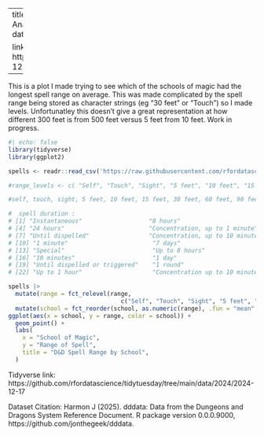 
---
title: "Tidy Tuesday - D&D Spells"
execute:
  echo: false
description: |
  Analysis of D&D Spells data from TidyTuesday
author: Rowan Norenberg
date: September 24, 2025
format: html



links: 
  - icon: github
    text: Data Set
    href: https://github.com/rfordatascience/tidytuesday/tree/main/data/2024/2024-12-17 
---

This is a plot I made trying to see which of the schools of magic had the longest spell range on average. This was made complicated by the spell range being stored as character strings (eg "30 feet" or "Touch") so I made levels. Unfortunatley this doesn't give a great representation at how different 300 feet is from 500 feet versus 5 feet from 10 feet. Work in progress. 


```r

#| echo: false
library(tidyverse)
library(ggplot2)

spells <- readr::read_csv('https://raw.githubusercontent.com/rfordatascience/tidytuesday/main/data/2024/2024-12-17/spells.csv', show_col_types = FALSE)
```


```r
#range_levels <- c( "Self", "Touch", "Sight", "5 feet", "10 feet", "15 feet", "30 feet", "60 feet", "90 feet", "100 feet", "120 feet", "150 feet", "300 feet", "500 feet", "1 mile", "500 miles", "Unlimited", "Special")

#self, touch, sight, 5 feet, 10 feet, 15 feet, 30 feet, 60 feet, 90 feet, 100 feet, 120 feet, 150 feet, 300 feet, 500 feet, 1 mile, 500 miles

#  spell duration : 
# [1] "Instantaneous"                   "8 hours"                         "Concentration, up to 1 hour"    
# [4] "24 hours"                        "Concentration, up to 1 minute"   "10 days"    
# [7] "Until dispelled"                 "Concentration, up to 10 minutes" "1 hour"  
# [10] "1 minute"                        "7 days"                          "Concentration, up to 8 hours"   
# [13] "Special"                         "Up to 8 hours"                   "Concentration, up to 1 day"     
# [16] "10 minutes"                      "1 day"                           "30 days"
# [19] "Until dispelled or triggered"    "1 round"                         "Concentration, up to 2 hours"   
# [22] "Up to 1 hour"                    "Concentration up to 10 minutes"  "Up to 1 minute" 

```


```r

spells |> 
  mutate(range = fct_relevel(range, 
                                c("Self", "Touch", "Sight", "5 feet", "10 feet", "15 feet", "30 feet", "60 feet", "90 feet", "100 feet", "120 feet", "150 feet", "300 feet", "500 feet", "1 mile", "500 miles", "Unlimited", "Special"))) |> 
  mutate(school = fct_reorder(school, as.numeric(range), .fun = "mean", .desc = TRUE)) |> 
ggplot(aes(x = school, y = range, color = school)) +
  geom_point() +
  labs(
    x = "School of Magic",
    y = "Range of Spell",
    title = "D&D Spell Range by School",
  )
```



Tidyverse link: https://github.com/rfordatascience/tidytuesday/tree/main/data/2024/2024-12-17  

Dataset Citation: 
Harmon J (2025). dddata: Data from the Dungeons and Dragons System Reference Document. R package version 0.0.0.9000, https://github.com/jonthegeek/dddata. 


